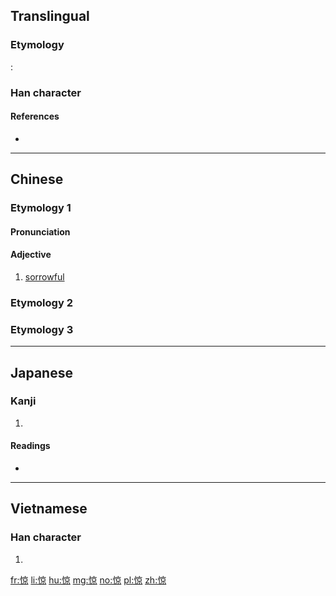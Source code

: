 {{also|驚}}
==Translingual==

===Etymology===
{{Han simp|驚}}: {{Han compound |ls=psc
 |心 |c1=s |t1=heart |alt1=忄
 |京 |c2=p
}}

===Han character===
{{Han char|rn=61|rad=心|as=08|sn=11|four=90096|canj=PYRF|ids=⿰忄京}}

====References====
* {{Han ref|kx=0390.110|dkj=10767|dj=0724.090|hdz=42318.030|uh=60CA|ud=24778|bh=D561|bd=54625}}

----

==Chinese==
===Etymology 1===
{{zh-forms}}

====Pronunciation====
{{zh-pron
|m=liáng
|cat=adj
}}

====Adjective====
{{zh-adj}}

# [[sorrowful]]

===Etymology 2===
{{zh-see|驚}}

===Etymology 3===
{{zh-see|悢|v}}

----

==Japanese==

===Kanji===
{{ja-kanji|grade=|rs=心08}}

# {{defn|lang=ja|sort=心08}}

====Readings====
* {{ja-readings|on=[[りょう]] (ryō)|kun=[[かなしむ]] (kanashimu)}}

----

==Vietnamese==

===Han character===
{{vi-hantu|[[kinh]]|rs=心08}}

# {{defn|lang=vi|sort=心08}}

[[fr:惊]]
[[li:惊]]
[[hu:惊]]
[[mg:惊]]
[[no:惊]]
[[pl:惊]]
[[zh:惊]]